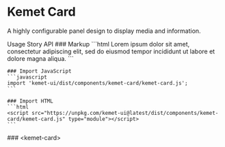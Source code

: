 
<Meta of={CardStories} />

# Kemet Card

A highly configurable panel design to display media and information.

<kemet-tabs panel-effect="stacked" divider>
  <kemet-tab slot="tab">Usage</kemet-tab>
  <kemet-tab slot="tab">Story</kemet-tab>
  <kemet-tab slot="tab">API</kemet-tab>
  <kemet-tab-panel slot="panel">
    ### Markup
    ```html
    <kemet-card>
      Lorem ipsum dolor sit amet, consectetur adipiscing elit, sed do eiusmod tempor incididunt ut labore et dolore magna aliqua.
    </kemet-card>
    ```

    ### Import JavaScript
    ```javascript
    import 'kemet-ui/dist/components/kemet-card/kemet-card.js';
    ```

    ### Import HTML
    ```html
    <script src="https://unpkg.com/kemet-ui@latest/dist/components/kemet-card/kemet-card.js" type="module"></script>
    ```
  </kemet-tab-panel>
  <kemet-tab-panel slot="panel">
    <Canvas of={CardStories.Standard} />
    <ArgsTable story={PRIMARY_STORY} />
  </kemet-tab-panel>
  <kemet-tab-panel slot="panel">
    ### &lt;kemet-card&gt;
    <ArgsTable of="kemet-card" />
  </kemet-tab-panel>
</kemet-tabs>
